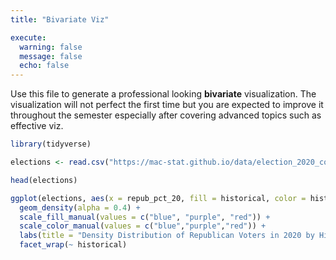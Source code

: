 ```yaml
---
title: "Bivariate Viz"

execute: 
  warning: false
  message: false
  echo: false
---
```


Use this file to generate a professional looking **bivariate** visualization.  The visualization will not perfect the first time but you are expected to improve it throughout the semester especially after covering advanced topics such as effective viz.

```r
library(tidyverse)

elections <- read.csv("https://mac-stat.github.io/data/election_2020_county.csv")

head(elections)
```


```r
ggplot(elections, aes(x = repub_pct_20, fill = historical, color = historical)) +
  geom_density(alpha = 0.4) +
  scale_fill_manual(values = c("blue", "purple", "red")) +
  scale_color_manual(values = c("blue","purple","red")) +
  labs(title = "Density Distribution of Republican Voters in 2020 by Historical Voting Categories") +
  facet_wrap(~ historical)
```




